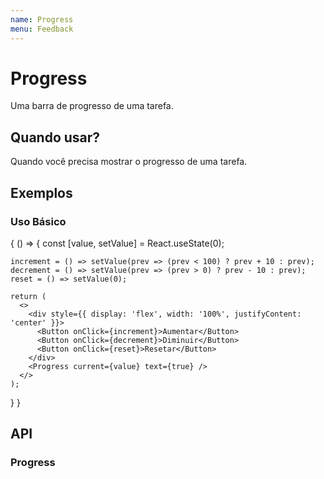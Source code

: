```yaml
---
name: Progress
menu: Feedback
---
```




# Progress

Uma barra de progresso de uma tarefa.

## Quando usar?

Quando você precisa mostrar o progresso de uma tarefa.

## Exemplos

### Uso Básico

<Playground>
{
  () => {
    const [value, setValue] = React.useState(0);

    increment = () => setValue(prev => (prev < 100) ? prev + 10 : prev);
    decrement = () => setValue(prev => (prev > 0) ? prev - 10 : prev);
    reset = () => setValue(0);

    return (
      <>
        <div style={{ display: 'flex', width: '100%', justifyContent: 'center' }}>
          <Button onClick={increment}>Aumentar</Button>
          <Button onClick={decrement}>Diminuir</Button>
          <Button onClick={reset}>Resetar</Button>
        </div>
        <Progress current={value} text={true} />
      </>
    );

  }
}

</Playground>

## API

### Progress

<Props of={Progress} />
